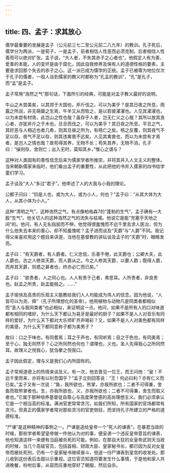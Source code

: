 ```yaml
---
---
---
```

title: 四、孟子：求其放心
---




儒学最重要的发展是孟子（公元前三七二至公元前二八九年）的教训。孔子死后，儒学分为两派，一是荀子，一是孟子，前者相信人性恶而必须克制，后者相信人性善而可以绝对扩张。孟子说，“大人者，不失其赤子之心者也”。他假定人有为善、爱善的本能，人的变坏是由于腐化，因此自我修养及保有人的道德性格的要素，主要是求回那个失去的赤子之心。这一派已成为儒学的正统。孟子已被尊为地位仅次于孔子的儒者，一般人谈到儒家的教义时都称为“孔孟的教训”，“孔”是孔子，而“孟”是孟子。

孟子常用“浩然之气”那句话，下面所引的经典，可能是对孟子教义最好的说明。

牛山之木尝美矣，以其郊于大国也，斧斤伐之，可以为美乎？是其日夜之所息，雨露之所润，非无萌蘖之生焉，牛羊又从而牧之，是以若彼濯濯也。人见其濯濯也，以为未尝有材焉，此岂山之性也哉？虽存乎人者，岂无仁义之心哉？其所以放其良心者，亦犹斧斤之于木也，旦旦而伐之，可以为美乎？其日夜之所息，平旦之气，其好恶与人相近也者几希，则其旦昼之所为，有梏亡之矣。梏之反覆，则其夜气不足以存。夜气不足以存，则其违禽兽不远矣。人见其禽兽也，而以为未尝有才焉者，是岂人之情也哉？故苟得其养，无物不长；苟失其养，无物不消。孔子曰：“操则存，舍则亡；出入无时，莫知其乡。”惟心之谓与？

这种对人类固有的善性信念后来为儒家学者所推崇，并将其并入人文主义的整体。当宋朝新儒家来临时，他们看出孟子的重要性，从此把他的书并入儒家的四书给学童们学习。

孟子谈及“大人”多过“君子”。他申述了人的大我与小我的理论。

公都子问曰：“钧是人也，或为大人，或为小人，何也？”孟子曰：“从其大体为大人，从其小体为小人。”

这种“清明之气”，这种浩然之气，有点像柏格森7的“蓬勃的生气”，孟子确有一大股“生气”。他关切人的这种浩然之气的流失与枯竭。他说它是能“充塞乎天地之间”的。他问，有人无名指屈而不伸，他觉得很羞愧而不远千里去求人医治，但为什么他失去本来的善心，却不知羞愧呢？孟子进而谈及“天爵”与“人爵”不同。我记得父亲喜欢用这个题目来讲道，当他在基督教的讲坛谈及孟子的“天爵”时，眼睛发亮。

孟子曰：“有天爵者，有人爵者。仁义忠信，乐善不倦，此天爵也；公卿大夫，此人爵也。古之人修其天爵，而人爵从之。今之人修其天爵，以要人爵；既得人爵，而弃其天爵，则惑之甚者也，终亦必亡而已矣。”

孟子曰：“欲贵者，人之同心也。人人有贵于己者，弗思耳。人所贵者，非良贵也。赵孟之所贵，赵孟能贱之。……”

孟子愉快及高贵的乐观主义能教给我们人人均能成为伟人的信念。因为他说，“人皆可以为尧、舜”（孔子所理想化的圣帝）。他用植物与动物凡是同类者都相似而“圣人与我同类者”也必相似，来证明这一点。他问，如果不是所有人的口对味道都有相同的嗜好，为什么天下都认为易牙是最好的厨子？如果不是人人对音乐有同样的爱好，为什么天下都对大乐师旷齐声喝彩？又，如果不是人人对美色都有同样的美感，为什么天下都同意称子都为美男子？

故曰：口之于味也，有同耆焉；耳之于声也，有同听焉；目之于色也，有同美焉；至于心，独无同然乎？心之所同然也何也？谓理也，义也。圣人先得我心之所同然耳。故理义之悦我心，犹刍豢之悦我口。

孟子因此假定，理与义是我们心内所固有的。

孟子常用道德上的热情来谈及义。有一次，他去晋见一位王，而王问他：“叟！不远千里而来，亦将有以利吾国乎？”孟子立刻回答说：“王！何必曰利？亦有仁义而已矣。”孟子又有一次说：“鱼，我所欲也，熊掌，亦我所欲也；二者不可得兼，舍鱼而取熊掌者也。生，亦我所欲也，义，亦我所欲也；二者不可得兼，舍生而取义者也。”它属于那种培养基督徒自尊心与高度荣誉感的高尚理想主义。我们必须承认它是一个相当高的标准。满洲官吏常常贪污，如我们所知，所有国家的官场都常有贪污。但真正的儒家学者常对那些贪污的官吏侧目，而坚持孔子所建立的严格的道德标准。

“尸谏”是这种精神的事例之一。尸谏是送给皇帝一个“死人的谏表”。在暴君当政的时候，那些学者希望皇帝做一件他认为对的事，便呈递一个违反皇帝意旨的谏表，他也知道这样一来便有当庭被杀死的可能。例如，在那自大狂的女皇帝武则天当政的时候，当几个高级官员，包括首相、财政大臣、皇家秘书长，都已因为反对女皇帝而被处死刑，仍有一个皇家秘书继续奋斗，他送一份尸谏表到皇宫的收发处。那儿收到这份表后击鼓以示重视。这位官员知道将要发生什么事情，于是他和家人共进晚餐，吩咐后事，从容而庄重地穿好了朝服，然后自杀。